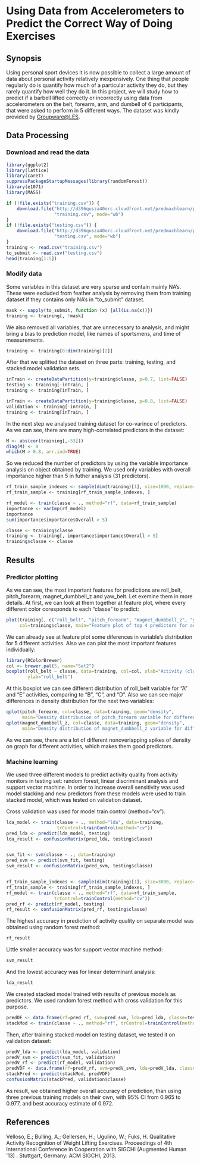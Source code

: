 Using Data from Accelerometers to Predict the Correct Way of Doing Exercises
========================================================

## Synopsis

Using personal sport devices it is now possible to collect a large amount of 
data about personal activity relatively inexpensively. One thing that people 
regularly do is quantify how much of a particular activity they do, but they 
rarely quantify how well they do it. In this project, we will study how to 
predict if a barbell lifted correctly or incorrectly using data from 
accelerometers on the belt, forearm, arm, and dumbell of 6 participants, that
were asked to perform in 5 different ways. 
The dataset was kindly provided by [Groupware@LES](http://groupware.les.inf.puc-rio.br/har).

## Data Processing

### Download and read the data

``` r
library(ggplot2)
library(lattice)
library(caret)
suppressPackageStartupMessages(library(randomForest))
library(e1071)
library(MASS)
```

```r
if (!file.exists("training.csv")) {
    download.file("http://d396qusza40orc.cloudfront.net/predmachlearn/pml-training.csv", 
                  "training.csv", mode="wb")
}
if (!file.exists("testing.csv")) {
    download.file("http://d396qusza40orc.cloudfront.net/predmachlearn/pml-testing.csv",
                  "testing.csv", mode="wb")
}
training <- read.csv("training.csv")
to_submit <- read.csv("testing.csv")
head(training[1:5])
```

### Modify data

Some variables in this dataset are very sparse and contain mainly NA's. These
were excluded from feather analysis by removing them from training dataset 
if they contains only NA's in "to_submit" dataset.

```r
mask <- sapply(to_submit, function (x) {all(is.na(x))})
training <- training[, !mask]
```

We also removed all variables, that are unnecessary to analysis, and might
bring a bias to prediction model, like names of sportsmens, and time of 
measurements.

```r
training <- training[8:dim(training)[2]]
```

After that we splitted the dataset on three parts: training, testing, and stacked 
model validation sets.

```r
inTrain <- createDataPartition(y=training$classe, p=0.7, list=FALSE)
testing <- training[-inTrain, ]
training <- training[inTrain, ]

inTrain <- createDataPartition(y=training$classe, p=0.8, list=FALSE)
validation <- training[-inTrain, ]
training <- training[inTrain, ]
```

In the next step we analysed training dataset for co-varince of predictors.
As we can see, there are many high-correlated predictors in the dataset:

```r
M <- abs(cor(training[,-53]))
diag(M) <- 0
which(M > 0.8, arr.ind=TRUE)
```

So we reduced the number of predictors by using the variable importance analysis 
on object obtained by training. We used only variables with overall importance 
higher than 5 in futher analysis (31 predictors).

```r
rf_train_sample_indexes <- sample(dim(training)[1], size=1000, replace=FALSE)
rf_train_sample <- training[rf_train_sample_indexes, ]

rf_model <- train(classe ~ ., method="rf", data=rf_train_sample)
importance <- varImp(rf_model)
importance
sum(importance$importance$Overall > 5)

classe <- training$classe
training <- training[, importance$importance$Overall > 5]
training$classe <- classe
```

## Results

### Predictor plotting

As we can see, the most important features for predictions are roll_belt, 
pitch_forearm, magnet_dumbbell_z and yaw_belt. Let exemine them in more details.
At first, we can look at them together at feature plot, where every different 
color coresponds to each "classe" to predict:

```r
plot(training[, c("roll_belt", "pitch_forearm", "magnet_dumbbell_z", "yaw_belt", "classe")], 
     col=training$classe, main="Feature plot of top 4 predictors for activity quality (classe)")
```

We can already see at feature plot some diferences in variable's distribution 
for 5 different activities. Also we can plot the most important features 
individually:

```r
library(RColorBrewer)
col <- brewer.pal(5, name="Set2")
boxplot(roll_belt ~ classe, data=training, col=col, xlab="Activity (classe)", 
        ylab="roll_belt")
```

At this boxplot we can see different distribution of roll_belt variable for "A" 
and "E" activities, comparing to "B", "C", and "D". Also we can see major 
differences in density distribution for the next two variables:

```r
qplot(pitch_forearm, col=classe, data=training, geom="density", 
      main="Density distribution of pitch_forearm variable for different activity (classe)")
qplot(magnet_dumbbell_z, col=classe, data=training, geom="density", 
      main="Density distribution of magnet_dumbbell_z variable for different activity")
```

As we can see, there are a lot of different nonoverlapping spikes of density on 
graph for different activities, which makes them good predictors.  

### Machine learning

We used three different models to predict activity quality from activity monitors 
in testing set: random forest, linear discriminant analysis and support vector machine. 
In order to increase overall sensitivity was used model stacking and new
predictors from these models were used to train stacked model, which was tested 
on validation dataset.

Cross validation was used for model train control (method="cv").

``` r
lda_model <- train(classe ~ ., method="lda", data=training, 
                   trControl=trainControl(method="cv"))
pred_lda <- predict(lda_model, testing)
lda_result <- confusionMatrix(pred_lda, testing$classe)


svm_fit <- svm(classe ~ ., data=training)
pred_svm <- predict(svm_fit, testing)
svm_result <- confusionMatrix(pred_svm, testing$classe)


rf_train_sample_indexes <- sample(dim(training)[1], size=3000, replace=FALSE)
rf_train_sample <- training[rf_train_sample_indexes, ]
rf_model <- train(classe ~ ., method="rf", data=rf_train_sample, 
                  trControl=trainControl(method="cv"))
pred_rf <- predict(rf_model, testing)
rf_result <- confusionMatrix(pred_rf, testing$classe)
```

The highest accuracy in prediction of activity quality on separate model 
was obtained using random forest method:  

```r
rf_result
```

Little smaller accuracy was for support vector machine method:

```r
svm_result
```

And the lowest accuracy was for linear determinant analysis:

```r
lda_result
```

We created stacked model trained with results of previous models as predictors.
We used random forest method with cross validation for this purpose. 

```r
predDF <- data.frame(rf=pred_rf, svm=pred_svm, lda=pred_lda, classe=testing$classe)
stackMod <- train(classe ~ ., method="rf", trControl=trainControl(method="cv"), data=predDF)
```

Then, after training stacked model on testing dataset, we tested it on validation
dataset:

```r
predV_lda <- predict(lda_model, validation)
predV_svm <- predict(svm_fit, validation)
predV_rf <- predict(rf_model, validation)
predVDF <- data.frame(rf=predV_rf, svm=predV_svm, lda=predV_lda, classe=validation$classe)
stackPred <- predict(stackMod, predVDF)
confusionMatrix(stackPred, validation$classe)
```

As result, we obtained higher overall accuracy of prediction, than using three 
previous training models on their own, with 95% CI from 0.965 to 0.977, and best 
accuracy estimate of 0.972.


## References

Velloso, E.; Bulling, A.; Gellersen, H.; Ugulino, W.; Fuks, H. Qualitative Activity Recognition of Weight Lifting Exercises. Proceedings of 4th International Conference in Cooperation with SIGCHI (Augmented Human '13) . Stuttgart, Germany: ACM SIGCHI, 2013.
